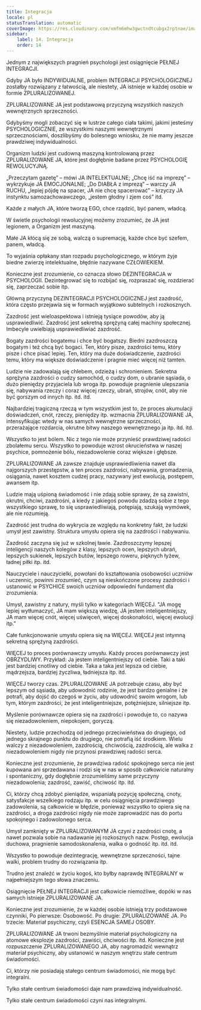 ```yaml
---
title: Integracja
locale: pl
statusTranslation: automatic
coverImage: https://res.cloudinary.com/xmfm6mhw3gwctndtcubgx2rptnae/image/upload/v1740337243/small_cover_educacion_fundamental_a051170f1c.webp
sidebar:
    label: 14. Integracja
    order: 14
---
```

Jednym z największych pragnień psychologii jest osiągnięcie PEŁNEJ INTEGRACJI.

Gdyby JA było INDYWIDUALNE, problem INTEGRACJI PSYCHOLOGICZNEJ zostałby rozwiązany z łatwością, ale niestety, JA istnieje w każdej osobie w formie ZPLURALIZOWANEJ.

ZPLURALIZOWANE JA jest podstawową przyczyną wszystkich naszych wewnętrznych sprzeczności.

Gdybyśmy mogli zobaczyć się w lustrze całego ciała takimi, jakimi jesteśmy PSYCHOLOGICZNIE, ze wszystkimi naszymi wewnętrznymi sprzecznościami, doszlibyśmy do bolesnego wniosku, że nie mamy jeszcze prawdziwej indywidualności.

Organizm ludzki jest cudowną maszyną kontrolowaną przez ZPLURALIZOWANE JA, które jest dogłębnie badane przez PSYCHOLOGIĘ REWOLUCYJNĄ.

„Przeczytam gazetę” – mówi JA INTELEKTUALNE; „Chcę iść na imprezę” – wykrzykuje JA EMOCJONALNE; „Do DIABŁA z imprezą” – warczy JA RUCHU, „lepiej pójdę na spacer, JA nie chcę spacerować” – krzyczy JA instynktu samozachowawczego, „jestem głodny i zjem coś” itd.

Każde z małych JA, które tworzą EGO, chce rządzić, być panem, władcą.

W świetle psychologii rewolucyjnej możemy zrozumieć, że JA jest legionem, a Organizm jest maszyną.

Małe JA kłócą się ze sobą, walczą o supremację, każde chce być szefem, panem, władcą.

To wyjaśnia opłakany stan rozpadu psychologicznego, w którym żyje biedne zwierzę intelektualne, błędnie nazywane CZŁOWIEKIEM.

Konieczne jest zrozumienie, co oznacza słowo DEZINTEGRACJA w PSYCHOLOGII. Dezintegrować się to rozbijać się, rozpraszać się, rozdzierać się, zaprzeczać sobie itp.

Główną przyczyną DEZINTEGRACJI PSYCHOLOGICZNEJ jest zazdrość, która często przejawia się w formach wyjątkowo subtelnych i rozkosznych.

Zazdrość jest wieloaspektowa i istnieją tysiące powodów, aby ją usprawiedliwić. Zazdrość jest sekretną sprężyną całej machiny społecznej. Imbecyle uwielbiają usprawiedliwiać zazdrość.

Bogaty zazdrości bogatemu i chce być bogatszy. Biedni zazdroszczą bogatym i też chcą być bogaci. Ten, który pisze, zazdrości temu, który pisze i chce pisać lepiej. Ten, który ma duże doświadczenie, zazdrości temu, który ma większe doświadczenie i pragnie mieć więcej niż tamten.

Ludzie nie zadowalają się chlebem, odzieżą i schronieniem. Sekretna sprężyna zazdrości o cudzy samochód, o cudzy dom, o ubranie sąsiada, o dużo pieniędzy przyjaciela lub wroga itp. powoduje pragnienie ulepszania się, nabywania rzeczy i coraz więcej rzeczy, ubrań, strojów, cnót, aby nie być gorszym od innych itp. itd. itd.

Najbardziej tragiczną rzeczą w tym wszystkim jest to, że proces akumulacji doświadczeń, cnót, rzeczy, pieniędzy itp. wzmacnia ZPLURALIZOWANE JA, intensyfikując wtedy w nas samych wewnętrzne sprzeczności, przerażające rozdarcia, okrutne bitwy naszego wewnętrznego ja itp. itd. itd.

Wszystko to jest bólem. Nic z tego nie może przynieść prawdziwej radości zbolałemu sercu. Wszystko to powoduje wzrost okrucieństwa w naszej psychice, pomnożenie bólu, niezadowolenie coraz większe i głębsze.

ZPLURALIZOWANE JA zawsze znajduje usprawiedliwienia nawet dla najgorszych przestępstw, a ten proces zazdrości, nabywania, gromadzenia, osiągania, nawet kosztem cudzej pracy, nazywany jest ewolucją, postępem, awansem itp.

Ludzie mają uśpioną świadomość i nie zdają sobie sprawy, że są zawistni, okrutni, chciwi, zazdrośni, a kiedy z jakiegoś powodu zdadzą sobie z tego wszystkiego sprawę, to się usprawiedliwiają, potępiają, szukają wymówek, ale nie rozumieją.

Zazdrość jest trudna do wykrycia ze względu na konkretny fakt, że ludzki umysł jest zawistny. Struktura umysłu opiera się na zazdrości i nabywaniu.

Zazdrość zaczyna się już w szkolnej ławie. Zazdroszczymy lepszej inteligencji naszych kolegów z klasy, lepszych ocen, lepszych ubrań, lepszych sukienek, lepszych butów, lepszego roweru, pięknych łyżew, ładnej piłki itp. itd.

Nauczyciele i nauczycielki, powołani do kształtowania osobowości uczniów i uczennic, powinni zrozumieć, czym są nieskończone procesy zazdrości i ustanowić w PSYCHICE swoich uczniów odpowiedni fundament dla zrozumienia.

Umysł, zawistny z natury, myśli tylko w kategoriach WIĘCEJ. "JA mogę lepiej wytłumaczyć, JA mam większą wiedzę, JA jestem inteligentniejszy, JA mam więcej cnót, więcej uświęceń, więcej doskonałości, więcej ewolucji itp."

Całe funkcjonowanie umysłu opiera się na WIĘCEJ. WIĘCEJ jest intymną sekretną sprężyną zazdrości.

WIĘCEJ to proces porównawczy umysłu. Każdy proces porównawczy jest OBRZYDLIWY. Przykład: Ja jestem inteligentniejszy od ciebie. Taki a taki jest bardziej cnotliwy od ciebie. Taka a taka jest lepsza od ciebie, mądrzejsza, bardziej życzliwa, ładniejsza itp. itd.

WIĘCEJ tworzy czas. ZPLURALIZOWANE JA potrzebuje czasu, aby być lepszym od sąsiada, aby udowodnić rodzinie, że jest bardzo genialne i że potrafi, aby dojść do czegoś w życiu, aby udowodnić swoim wrogom, lub tym, którym zazdrości, że jest inteligentniejsze, potężniejsze, silniejsze itp.

Myślenie porównawcze opiera się na zazdrości i powoduje to, co nazywa się niezadowoleniem, niepokojem, goryczą.

Niestety, ludzie przechodzą od jednego przeciwieństwa do drugiego, od jednego skrajnego punktu do drugiego, nie potrafią iść środkiem. Wielu walczy z niezadowoleniem, zazdrością, chciwością, zazdrością, ale walka z niezadowoleniem nigdy nie przynosi prawdziwej radości serca.

Konieczne jest zrozumienie, że prawdziwa radość spokojnego serca nie jest kupowana ani sprzedawana i rodzi się w nas w sposób całkowicie naturalny i spontaniczny, gdy dogłębnie zrozumieliśmy same przyczyny niezadowolenia; zazdrość, zawiść, chciwość itp. itd.

Ci, którzy chcą zdobyć pieniądze, wspaniałą pozycję społeczną, cnoty, satysfakcje wszelkiego rodzaju itp. w celu osiągnięcia prawdziwego zadowolenia, są całkowicie w błędzie, ponieważ wszystko to opiera się na zazdrości, a droga zazdrości nigdy nie może zaprowadzić nas do portu spokojnego i zadowolonego serca.

Umysł zamknięty w ZPLURALIZOWANYM JA czyni z zazdrości cnotę, a nawet pozwala sobie na nadawanie jej rozkosznych nazw. Postęp, ewolucja duchowa, pragnienie samodoskonalenia, walka o godność itp. itd. itd.

Wszystko to powoduje dezintegrację, wewnętrzne sprzeczności, tajne walki, problem trudny do rozwiązania itp.

Trudno jest znaleźć w życiu kogoś, kto byłby naprawdę INTEGRALNY w najpełniejszym tego słowa znaczeniu.

Osiągnięcie PEŁNEJ INTEGRACJI jest całkowicie niemożliwe, dopóki w nas samych istnieje ZPLURALIZOWANE JA.

Konieczne jest zrozumienie, że w każdej osobie istnieją trzy podstawowe czynniki, Po pierwsze: Osobowość. Po drugie: ZPLURALIZOWANE JA. Po trzecie: Materiał psychiczny, czyli ESENCJA SAMEJ OSOBY.

ZPLURALIZOWANE JA trwoni bezmyślnie materiał psychologiczny na atomowe eksplozje zazdrości, zawiści, chciwości itp. itd. Konieczne jest rozpuszczenie ZPLURALIZOWANEGO JA, aby nagromadzić wewnątrz materiał psychiczny, aby ustanowić w naszym wnętrzu stałe centrum świadomości.

Ci, którzy nie posiadają stałego centrum świadomości, nie mogą być integralni.

Tylko stałe centrum świadomości daje nam prawdziwą indywidualność.

Tylko stałe centrum świadomości czyni nas integralnymi.

